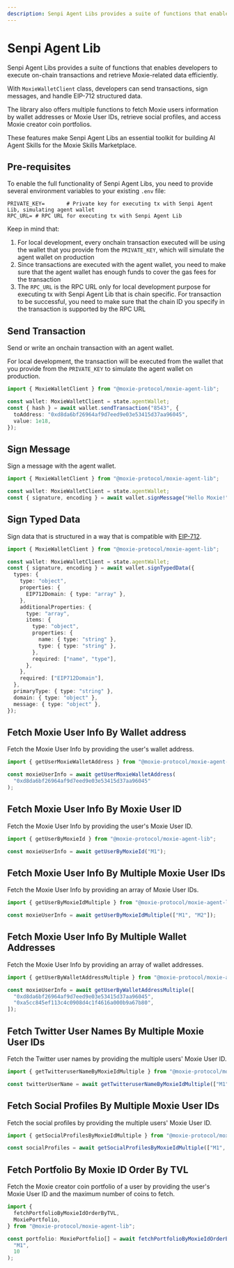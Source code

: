 ```yaml
---
description: Senpi Agent Libs provides a suite of functions that enables developers to execute on-chain transactions and retrieve Moxie-related data efficiently.
---
```



# Senpi Agent Lib

Senpi Agent Libs provides a suite of functions that enables developers to execute on-chain transactions and retrieve Moxie-related data efficiently.

With `MoxieWalletClient` class, developers can send transactions, sign messages, and handle EIP-712 structured data.

The library also offers multiple functions to fetch Moxie users information by wallet addresses or Moxie User IDs, retrieve social profiles, and access Moxie creator coin portfolios.

These features make Senpi Agent Libs an essential toolkit for building AI Agent Skills for the Moxie Skills Marketplace.

## Pre-requisites

To enable the full functionality of Senpi Agent Libs, you need to provide several environment variables to your existing `.env` file:

```
PRIVATE_KEY=       # Private key for executing tx with Senpi Agent Lib, simulating agent wallet
RPC_URL= # RPC URL for executing tx with Senpi Agent Lib
```

Keep in mind that:

1. For local development, every onchain transaction executed will be using the wallet that you provide from the `PRIVATE_KEY`, which will simulate the agent wallet on production
2. Since transactions are executed with the agent wallet, you need to make sure that the agent wallet has enough funds to cover the gas fees for the transaction
3. The `RPC_URL` is the RPC URL only for local development purpose for executing tx with Senpi Agent Lib that is chain specific. For transaction to be successful, you need to make sure that the chain ID you specify in the transaction is supported by the RPC URL

## Send Transaction

Send or write an onchain transaction with an agent wallet.

For local development, the transaction will be executed from the wallet that you provide from the `PRIVATE_KEY` to simulate the agent wallet on production.

```typescript
import { MoxieWalletClient } from "@moxie-protocol/moxie-agent-lib";

const wallet: MoxieWalletClient = state.agentWallet;
const { hash } = await wallet.sendTransaction("8543", {
  toAddress: "0xd8da6bf26964af9d7eed9e03e53415d37aa96045",
  value: 1e18,
});
```

## Sign Message

Sign a message with the agent wallet.

```typescript
import { MoxieWalletClient } from "@moxie-protocol/moxie-agent-lib";

const wallet: MoxieWalletClient = state.agentWallet;
const { signature, encoding } = await wallet.signMessage("Hello Moxie!");
```

## Sign Typed Data

Sign data that is structured in a way that is compatible with [EIP-712](https://eips.ethereum.org/EIPS/eip-712).

```typescript
import { MoxieWalletClient } from "@moxie-protocol/moxie-agent-lib";

const wallet: MoxieWalletClient = state.agentWallet;
const { signature, encoding } = await wallet.signTypedData({
  types: {
    type: "object",
    properties: {
      EIP712Domain: { type: "array" },
    },
    additionalProperties: {
      type: "array",
      items: {
        type: "object",
        properties: {
          name: { type: "string" },
          type: { type: "string" },
        },
        required: ["name", "type"],
      },
    },
    required: ["EIP712Domain"],
  },
  primaryType: { type: "string" },
  domain: { type: "object" },
  message: { type: "object" },
});
```

## Fetch Moxie User Info By Wallet address

Fetch the Moxie User Info by providing the user's wallet address.

```ts
import { getUserMoxieWalletAddress } from "@moxie-protocol/moxie-agent-lib";

const moxieUserInfo = await getUserMoxieWalletAddress(
  "0xd8da6bf26964af9d7eed9e03e53415d37aa96045"
);
```

## Fetch Moxie User Info By Moxie User ID

Fetch the Moxie User Info by providing the user's Moxie User ID.

```ts
import { getUserByMoxieId } from "@moxie-protocol/moxie-agent-lib";

const moxieUserInfo = await getUserByMoxieId("M1");
```

## Fetch Moxie User Info By Multiple Moxie User IDs

Fetch the Moxie User Info by providing an array of Moxie User IDs.

```ts
import { getUserByMoxieIdMultiple } from "@moxie-protocol/moxie-agent-lib";

const moxieUserInfo = await getUserByMoxieIdMultiple(["M1", "M2"]);
```

## Fetch Moxie User Info By Multiple Wallet Addresses

Fetch the Moxie User Info by providing an array of wallet addresses.

```ts
import { getUserByWalletAddressMultiple } from "@moxie-protocol/moxie-agent-lib";

const moxieUserInfo = await getUserByWalletAddressMultiple([
  "0xd8da6bf26964af9d7eed9e03e53415d37aa96045",
  "0xa5cc845ef113c4c0908d4c1f4616a000b9a67b80",
]);
```

## Fetch Twitter User Names By Multiple Moxie User IDs

Fetch the Twitter user names by providing the multiple users' Moxie User ID.

```ts
import { getTwitteruserNameByMoxieIdMultiple } from "@moxie-protocol/moxie-agent-lib";

const twitterUserName = await getTwitteruserNameByMoxieIdMultiple(["M1", "M2"]);
```

## Fetch Social Profiles By Multiple Moxie User IDs

Fetch the social profiles by providing the multiple users' Moxie User ID.

```ts
import { getSocialProfilesByMoxieIdMultiple } from "@moxie-protocol/moxie-agent-lib";

const socialProfiles = await getSocialProfilesByMoxieIdMultiple(["M1", "M2"]);
```

## Fetch Portfolio By Moxie ID Order By TVL

Fetch the Moxie creator coin portfolio of a user by providing the user's Moxie User ID and the maximum number of coins to fetch.

```typescript
import {
  fetchPortfolioByMoxieIdOrderByTVL,
  MoxiePortfolio,
} from "@moxie-protocol/moxie-agent-lib";

const portfolio: MoxiePortfolio[] = await fetchPortfolioByMoxieIdOrderByTVL(
  "M1",
  10
);
```

<DeveloperSupport />
